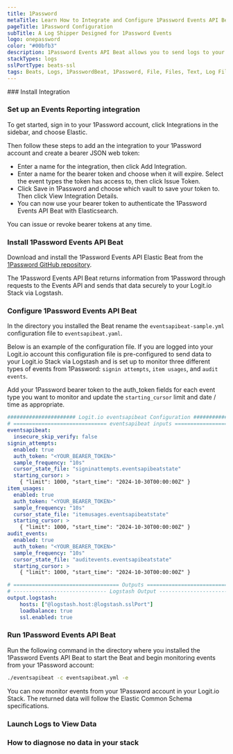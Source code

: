 ```yaml
---
title: 1Password
metaTitle: Learn How to Integrate and Configure 1Password Events API Beat to Ship Logs
pageTitle: 1Password Configuration
subTitle: A Log Shipper Designed for 1Password Events
logo: onepassword
color: "#00bfb3"
description: 1Password Events API Beat allows you to send logs to your ELK stacks. Configure 1Password Events API Beat to send logs to Logstash. 
stackTypes: logs
sslPortType: beats-ssl
tags: Beats, Logs, 1PasswordBeat, 1Password, File, Files, Text, Log Files
---
```


<Steps>
  ### Install Integration

  <InstallIntegration/>

  ### Set up an Events Reporting integration

  To get started, sign in to your 1Password account, click Integrations in the sidebar, and choose Elastic.

  Then follow these steps to add an the integration to your 1Password account and create a bearer JSON web token:

  - Enter a name for the integration, then click Add Integration.
  - Enter a name for the bearer token and choose when it will expire. Select the event types the token has access to, then click Issue Token.
  - Click Save in 1Password and choose which vault to save your token to. Then click View Integration Details.
  - You can now use your bearer token to authenticate the 1Password Events API Beat with Elasticsearch.

  You can issue or revoke bearer tokens at any time.

  ### Install 1Password Events API Beat

  Download and install the 1Password Events API Elastic Beat from the [1Password GitHub repository](https://github.com/1Password/events-api-elastic/releases).
  
  The 1Password Events API Beat returns information from 1Password through requests to the Events API and sends that data securely to your Logit.io Stack via Logstash. 
  
  ### Configure 1Password Events API Beat

  In the directory you installed the Beat rename the `eventsapibeat-sample.yml` configuration file to `eventsapibeat.yaml`. 
  
  Below is an example of the configuration file. If you are logged into your Logit.io account this configuration file 
  is pre-configured to send data to your Logit.io Stack via Logstash and is set up to monitor three different types 
  of events from 1Password: 
  `signin attempts`, `item usages`, and `audit events`. 
  
  Add your 1Password bearer token to the auth_token fields for each event type you want to monitor and 
  update the `starting_cursor` limit and date / time as appropriate.

```yml copy showLineNumbers /@logstash.host/ /@logstash.sslPort/
###################### Logit.io eventsapibeat Configuration ########################
# ============================== eventsapibeat inputs ==============================
eventsapibeat:
  insecure_skip_verify: false
signin_attempts:
  enabled: true
  auth_token: "<YOUR_BEARER_TOKEN>"
  sample_frequency: "10s"
  cursor_state_file: "signinattempts.eventsapibeatstate"
  starting_cursor: >
    { "limit": 1000, "start_time": "2024-10-30T00:00:00Z" }
item_usages:
  enabled: true
  auth_token: "<YOUR_BEARER_TOKEN>"
  sample_frequency: "10s"
  cursor_state_file: "itemusages.eventsapibeatstate"
  starting_cursor: >
    { "limit": 1000, "start_time": "2024-10-30T00:00:00Z" }
audit_events:
  enabled: true
  auth_token: "<YOUR_BEARER_TOKEN>"
  sample_frequency: "10s"
  cursor_state_file: "auditevents.eventsapibeatstate"
  starting_cursor: >
    { "limit": 1000, "start_time": "2024-10-30T00:00:00Z" }

# ================================== Outputs ===================================
# ------------------------------ Logstash Output -------------------------------
output.logstash:
    hosts: ["@logstash.host:@logstash.sslPort"]
    loadbalance: true
    ssl.enabled: true
```

  ### Run 1Password Events API Beat
  
  Run the following command in the directory where you installed the 1Password Events API Beat to start the Beat and begin monitoring events from your 1Password account:

  ```sh
  ./eventsapibeat -c eventsapibeat.yml -e
  ```
  You can now monitor events from your 1Password account in your Logit.io Stack. The returned data will follow the Elastic Common Schema specifications. 

  ### Launch Logs to View Data

  <LaunchVisualizer type="logs" />

  ### How to diagnose no data in your stack

  <DiagnoseNoData />

</Steps>